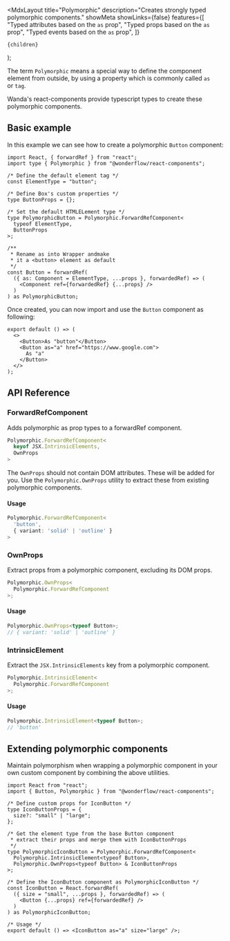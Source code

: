 
  <MdxLayout
    title="Polymorphic"
    description="Creates strongly typed polymorphic components."
    showMeta
    showLinks={false}
    features={[
      "Typed attributes based on the `as` prop",
      "Typed props based on the `as` prop",
      "Typed events based on the `as` prop",
    ]}
  >
    {children}
  </MdxLayout>
);

The term `Polymorphic` means a special way to define the component element from outside, by using a property which is commonly called `as` or `tag`.

Wanda's react-components provide typescript types to create these polymorphic components.

## Basic example

In this example we can see how to create a polymorphic `Button` component:

```tsx
import React, { forwardRef } from "react";
import type { Polymorphic } from "@wonderflow/react-components";

/* Define the default element tag */
const ElementType = "button";

/* Define Box's custom properties */
type ButtonProps = {};

/* Set the default HTMLELement type */
type PolymorphicButton = Polymorphic.ForwardRefComponent<
  typeof ElementType,
  ButtonProps
>;

/**
 * Rename as into Wrapper andmake
 * it a <button> element as default
 */
const Button = forwardRef(
  ({ as: Component = ElementType, ...props }, forwardedRef) => (
    <Component ref={forwardedRef} {...props} />
  )
) as PolymorphicButton;
```

Once created, you can now import and use the `Button` component as following:

```tsx
export default () => (
  <>
    <Button>As "button"</Button>
    <Button as="a" href="https://www.google.com">
      As "a"
    </Button>
  </>
);
```

## API Reference

### ForwardRefComponent

Adds polymorphic as prop types to a forwardRef component.

```ts
Polymorphic.ForwardRefComponent<
  keyof JSX.IntrinsicElements,
  OwnProps
>
```

The `OwnProps` should not contain DOM attributes. These will be added for you. Use the `Polymorphic.OwnProps` utility to extract these from existing polymorphic components.

#### Usage

```ts
Polymorphic.ForwardRefComponent<
  'button',
  { variant: 'solid' | 'outline' }
>
```

### OwnProps

Extract props from a polymorphic component, excluding its DOM props.

```ts
Polymorphic.OwnProps<
  Polymorphic.ForwardRefComponent
>;
```

#### Usage

```ts
Polymorphic.OwnProps<typeof Button>;
// { variant: 'solid' | 'outline' }
```

### IntrinsicElement

Extract the `JSX.IntrinsicElements` key from a polymorphic component.

```ts
Polymorphic.IntrinsicElement<
  Polymorphic.ForwardRefComponent
>;
```

#### Usage

```ts
Polymorphic.IntrinsicElement<typeof Button>;
// 'button'
```

## Extending polymorphic components

Maintain polymorphism when wrapping a polymorphic component in your own custom component by combining the above utilities.

```tsx
import React from "react";
import { Button, Polymorphic } from "@wonderflow/react-components";

/* Define custom props for IconButton */
type IconButtonProps = {
  size?: "small" | "large";
};

/* Get the element type from the base Button component
 * extract their props and merge them with IconButtonProps
 */
type PolymorphicIconButton = Polymorphic.ForwardRefComponent<
  Polymorphic.IntrinsicElement<typeof Button>,
  Polymorphic.OwnProps<typeof Button> & IconButtonProps
>;

/* Define the IconButton component as PolymorphicIconButton */
const IconButton = React.forwardRef(
  ({ size = "small", ...props }, forwardedRef) => (
    <Button {...props} ref={forwardedRef} />
  )
) as PolymorphicIconButton;

/* Usage */
export default () => <IconButton as="a" size="large" />;
```
